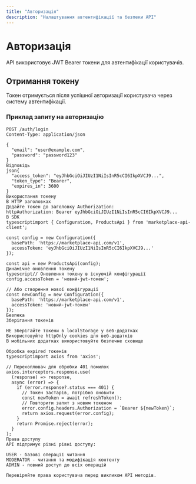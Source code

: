 ```yaml
---
title: "Авторизація"
description: "Налаштування автентифікації та безпеки API"
---
```


# Авторизація

API використовує JWT Bearer токени для автентифікації користувачів.

## Отримання токену

Токен отримується після успішної авторизації користувача через систему автентифікації.

### Приклад запиту на авторизацію

```http
POST /auth/login
Content-Type: application/json

{
  "email": "user@example.com",
  "password": "password123"
}
Відповідь
json{
  "access_token": "eyJhbGciOiJIUzI1NiIsInR5cCI6IkpXVCJ9...",
  "token_type": "Bearer",
  "expires_in": 3600
}
Використання токену
В HTTP заголовках
Додайте токен до заголовку Authorization:
httpAuthorization: Bearer eyJhbGciOiJIUzI1NiIsInR5cCI6IkpXVCJ9...
В SDK
typescriptimport { Configuration, ProductsApi } from 'marketplace-api-client';

const config = new Configuration({
  basePath: 'https://marketplace-api.com/v1',
  accessToken: 'eyJhbGciOiJIUzI1NiIsInR5cCI6IkpXVCJ9...'
});

const api = new ProductsApi(config);
Динамічне оновлення токену
typescript// Оновлення токену в існуючій конфігурації
config.accessToken = 'новий-jwt-токен';

// Або створення нової конфігурації
const newConfig = new Configuration({
  basePath: 'https://marketplace-api.com/v1',
  accessToken: 'новий-jwt-токен'
});
Безпека
Зберігання токенів

НЕ зберігайте токени в localStorage у веб-додатках
Використовуйте httpOnly cookies для веб-додатків
В мобільних додатках використовуйте безпечне сховище

Обробка expired токенів
typescriptimport axios from 'axios';

// Перехоплювач для обробки 401 помилок
axios.interceptors.response.use(
  (response) => response,
  async (error) => {
    if (error.response?.status === 401) {
      // Токен застарів, потрібно оновити
      const newToken = await refreshToken();
      // Повторити запит з новим токеном
      error.config.headers.Authorization = `Bearer ${newToken}`;
      return axios.request(error.config);
    }
    return Promise.reject(error);
  }
);
Права доступу
API підтримує різні рівні доступу:

USER - базові операції читання
MODERATOR - читання та модифікація контенту
ADMIN - повний доступ до всіх операцій

Перевіряйте права користувача перед викликом API методів.